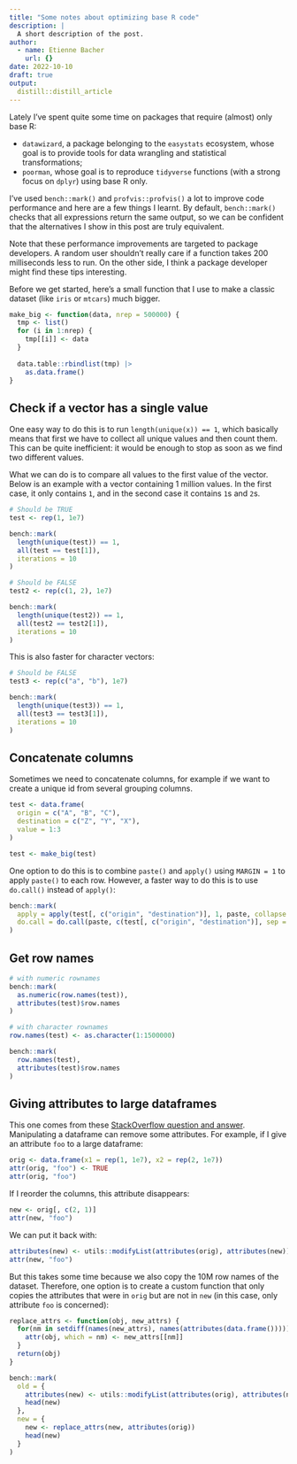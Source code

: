 ```yaml
---
title: "Some notes about optimizing base R code"
description: |
  A short description of the post.
author:
  - name: Etienne Bacher
    url: {}
date: 2022-10-10
draft: true
output:
  distill::distill_article
---
```


Lately I've spent quite some time on packages that require (almost) only base R:

* `datawizard`, a package belonging to the `easystats` ecosystem, whose goal is to 
  provide tools for data wrangling and statistical transformations;
* `poorman`, whose goal is to reproduce `tidyverse` functions (with a strong focus
  on `dplyr`) using base R only.
  
I've used `bench::mark()` and `profvis::profvis()` a lot to improve code performance 
and here are a few things I learnt. By default, `bench::mark()` checks that all
expressions return the same output, so we can be confident that the alternatives
I show in this post are truly equivalent.


Note that these performance improvements are targeted to package developers. A
random user shouldn't really care if a function takes 200 milliseconds less to
run. On the other side, I think a package developer might find these tips
interesting.

Before we get started, here's a small function that I use to make a classic dataset
(like `iris` or `mtcars`) much bigger.

```r
make_big <- function(data, nrep = 500000) {
  tmp <- list()
  for (i in 1:nrep) {
    tmp[[i]] <- data
  }
  
  data.table::rbindlist(tmp) |> 
    as.data.frame()
}
```



## Check if a vector has a single value

One easy way to do this is to run `length(unique(x)) == 1`, which basically means
that first we have to collect all unique values and then count them. This can be 
quite inefficient: it would be enough to stop as soon as we find two different 
values.

What we can do is to compare all values to the first value of the vector. Below is 
an example with a vector containing 1 million values. In the first case, it only
contains `1`, and in the second case it contains `1`s and `2`s.

```r
# Should be TRUE
test <- rep(1, 1e7)

bench::mark(
  length(unique(test)) == 1,
  all(test == test[1]),
  iterations = 10
)

# Should be FALSE
test2 <- rep(c(1, 2), 1e7)

bench::mark(
  length(unique(test2)) == 1,
  all(test2 == test2[1]),
  iterations = 10
)
```

This is also faster for character vectors:

```r
# Should be FALSE
test3 <- rep(c("a", "b"), 1e7)

bench::mark(
  length(unique(test3)) == 1,
  all(test3 == test3[1]),
  iterations = 10
)
```


## Concatenate columns

Sometimes we need to concatenate columns, for example if we want to create a 
unique id from several grouping columns.

```r
test <- data.frame(
  origin = c("A", "B", "C"),
  destination = c("Z", "Y", "X"),
  value = 1:3
)

test <- make_big(test)
```

One option to do this is to combine `paste()` and `apply()` using `MARGIN = 1` to
apply `paste()` to each row. However, a faster way to do this is to use `do.call()`
instead of `apply()`:

```r
bench::mark(
  apply = apply(test[, c("origin", "destination")], 1, paste, collapse = "_"),
  do.call = do.call(paste, c(test[, c("origin", "destination")], sep = "_"))
)
```



## Get row names

```r
# with numeric rownames
bench::mark(
  as.numeric(row.names(test)),
  attributes(test)$row.names
)

# with character rownames
row.names(test) <- as.character(1:1500000)

bench::mark(
  row.names(test),
  attributes(test)$row.names
)
```


## Giving attributes to large dataframes

This one comes from these [StackOverflow question and answer](https://stackoverflow.com/questions/74029805/why-does-adding-attributes-to-a-dataframe-take-longer-with-large-dataframes). Manipulating a dataframe can remove some attributes. For example, if I give an
attribute `foo` to a large dataframe:

```r
orig <- data.frame(x1 = rep(1, 1e7), x2 = rep(2, 1e7))
attr(orig, "foo") <- TRUE
attr(orig, "foo")
```

If I reorder the columns, this attribute disappears:

```r
new <- orig[, c(2, 1)]
attr(new, "foo")
```

We can put it back with:

```r
attributes(new) <- utils::modifyList(attributes(orig), attributes(new))
attr(new, "foo")
```

But this takes some time because we also copy the 10M row names of the 
dataset. Therefore, one option is to create a custom function that only copies the
attributes that were in `orig` but are not in `new` (in this case, only attribute
`foo` is concerned):

```r
replace_attrs <- function(obj, new_attrs) {
  for(nm in setdiff(names(new_attrs), names(attributes(data.frame())))) {
    attr(obj, which = nm) <- new_attrs[[nm]]
  }
  return(obj)
}

bench::mark(
  old = {
    attributes(new) <- utils::modifyList(attributes(orig), attributes(new))
    head(new)
  },
  new = {
    new <- replace_attrs(new, attributes(orig))
    head(new)
  }
)
```


